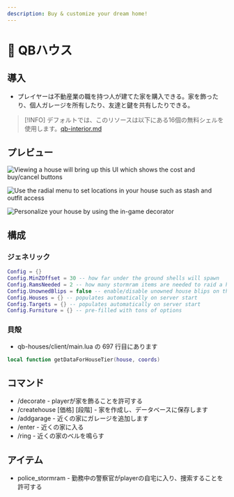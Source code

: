 ```yaml
---
description: Buy & customize your dream home!
---
```


# 🏡 QBハウス

## 導入

* プレイヤーは不動産業の職を持つ人が建てた家を購入できる。家を飾ったり、個人ガレージを所有したり、友達と鍵を共有したりできる。

> \[!INFO]
> デフォルトでは、このリソースは以下にある16個の無料シェルを使用します。[qb-interior.md](qb-interior.md "mention")

## プレビュー

![Viewing a house will bring up this UI which shows the cost and buy/cancel buttons](https://camo.githubusercontent.com/c5c5874ac7afb5cadd01e0d0bc89ce1ec253603b2ccf357d4a757ced724f625e/68747470733a2f2f696d6775722e636f6d2f3465516e5271412e706e67)

![Use the radial menu to set locations in your house such as stash and outfit access](https://camo.githubusercontent.com/ac17292df498da4a01df3e5362d4d37c110c43a7896f5fa161d79aaba078738c/68747470733a2f2f696d6775722e636f6d2f475470616c59572e706e67)

![Personalize your house by using the in-game decorator](https://camo.githubusercontent.com/fc66647c3b51a173e277dfd20cf5265146a66ee7b470e37d1ea5713fa34008d4/68747470733a2f2f696d6775722e636f6d2f666d563067504d2e706e67)

## 構成

### ジェネリック

```lua
Config = {}
Config.MinZOffset = 30 -- how far under the ground shells will spawn
Config.RamsNeeded = 2 -- how many stormram items are needed to raid a house
Config.UnownedBlips = false -- enable/disable unowned house blips on the map
Config.Houses = {} -- populates automatically on server start
Config.Targets = {} -- populates automatically on server start
Config.Furniture = {} -- pre-filled with tons of options
```

### 貝殻

* qb-houses/client/main.lua の 697 行目にあります

```lua
local function getDataForHouseTier(house, coords)
```

## コマンド

* /decorate - playerが家を飾ることを許可する
* /createhouse \[価格] \[段階] - 家を作成し、データベースに保存します
* /addgarage - 近くの家にガレージを追加します
* /enter - 近くの家に入る
* /ring - 近くの家のベルを鳴らす

## アイテム

* police\_stormram - 勤務中の警察官がplayerの自宅に入り、捜索することを許可する
